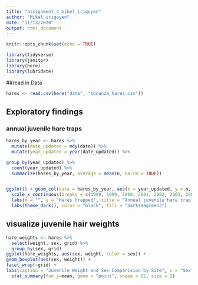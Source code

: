 ```yaml
---
title: "assignment_4_mikel_irigoyen"
author: "Mikel irigoyen"
date: "11/13/2020"
output: html_document
---
```


```r
knitr::opts_chunk$set(echo = TRUE)

library(tidyverse)
library(janitor)
library(here)
library(lubridate)
```

##read in Data
```r
hares <- read.csv(here("data", "bonanza_hares.csv"))
```

## Exploratory findings 

### annual juvenile hare traps 

```r
hares_by_year <- hares %>% 
  mutate(date_updated = mdy(date)) %>% 
  mutate(year_updated = year(date_updated)) %>%  

group_by(year_updated) %>% 
  count(year_updated) %>% 
  summarize(hares_by_year, average = mean(n, na.rm = TRUE))


ggplot() + geom_col(data = hares_by_year, aes(x = year_updated, y = n,)) +
  scale_x_continuous(breaks = c(1998, 1999, 2000, 2001, 2002, 2003, 2004, 2005, 2006, 2007, 2008, 2009, 2010, 2011, 2012)) +
  labs(x = "", y = "Hares trapped", title = "Annual juvenile hare trap counts") +
  labs(theme_dark(), color = "black", fill = "darkseagreen3")

```

## visualize juvenile hair weights 

```r
hare_weights <- hares %>% 
  select(weight, sex, grid) %>% 
  group_by(sex, grid)
ggplot(hare_weights, aes(sex, weight, color = sex)) + 
geom_boxplot(aes(sex, weight)) + 
facet_wrap(~grid) + 
labs(caption = "Juvenile Weight and Sex Comparision by Site", x = "Sex", y = "Weight (g)") +
  stat_summary(fun.y=mean, geom = "point", shape = 22, size = 2)

```

